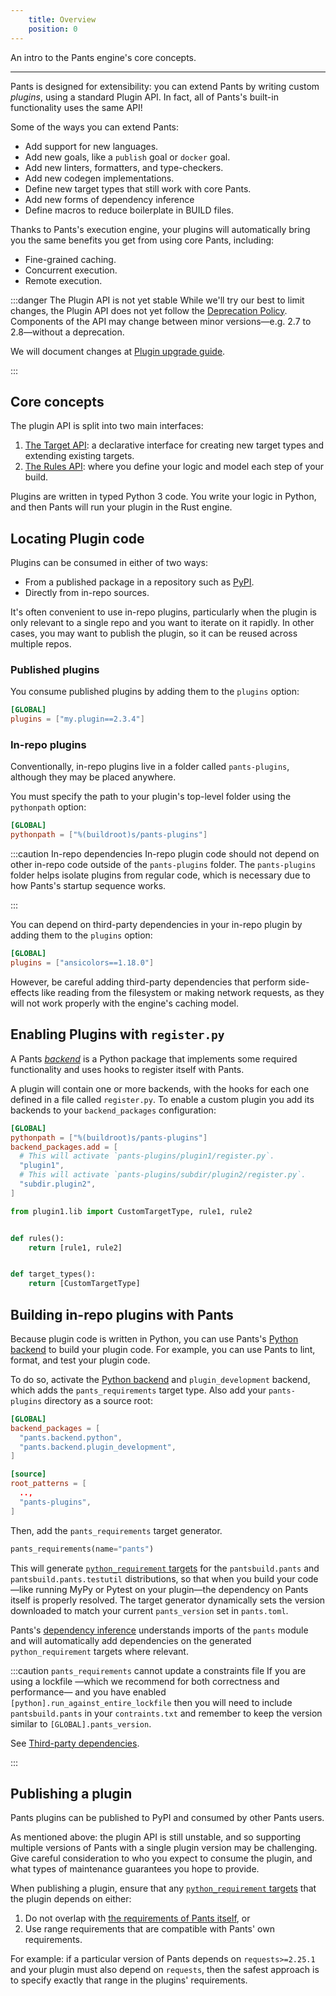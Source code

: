 ```yaml
---
    title: Overview
    position: 0
---
```


An intro to the Pants engine's core concepts.

---

Pants is designed for extensibility: you can extend Pants by writing custom _plugins_, using a standard Plugin API. In fact, all of Pants's built-in functionality uses the same API!

Some of the ways you can extend Pants:

- Add support for new languages.
- Add new goals, like a `publish` goal or `docker` goal.
- Add new linters, formatters, and type-checkers.
- Add new codegen implementations.
- Define new target types that still work with core Pants.
- Add new forms of dependency inference
- Define macros to reduce boilerplate in BUILD files.

Thanks to Pants's execution engine, your plugins will automatically bring you the same benefits you get from using core Pants, including:

- Fine-grained caching.
- Concurrent execution.
- Remote execution.

:::danger The Plugin API is not yet stable
While we'll try our best to limit changes, the Plugin API does not yet follow the [Deprecation Policy](../releases/deprecation-policy.mdx). Components of the API may change between minor versions—e.g. 2.7 to 2.8—without a deprecation.

We will document changes at [Plugin upgrade guide](./common-plugin-tasks/plugin-upgrade-guide.mdx).

:::

## Core concepts

The plugin API is split into two main interfaces:

1. [The Target API](./the-target-api/concepts.mdx): a declarative interface for creating new target types and extending existing targets.
2. [The Rules API](./the-rules-api/concepts.mdx): where you define your logic and model each step of your build.

Plugins are written in typed Python 3 code. You write your logic in Python, and then Pants will run your plugin in the Rust engine.

## Locating Plugin code

Plugins can be consumed in either of two ways:

- From a published package in a repository such as [PyPI](https://pypi.org/).
- Directly from in-repo sources.

It's often convenient to use in-repo plugins, particularly when the plugin is only relevant to a single repo and you want to iterate on it rapidly. In other cases, you may want to publish the plugin, so it can be reused across multiple repos.

### Published plugins

You consume published plugins by adding them to the `plugins` option:

```toml title="pants.toml"
[GLOBAL]
plugins = ["my.plugin==2.3.4"]
```

### In-repo plugins

Conventionally, in-repo plugins live in a folder called `pants-plugins`, although they may be placed anywhere.

You must specify the path to your plugin's top-level folder using the `pythonpath` option:

```toml title="pants.toml"
[GLOBAL]
pythonpath = ["%(buildroot)s/pants-plugins"]
```

:::caution In-repo dependencies
In-repo plugin code should not depend on other in-repo code outside of the `pants-plugins` folder. The `pants-plugins` folder helps isolate plugins from regular code, which is necessary due to how Pants's startup sequence works.

:::

You can depend on third-party dependencies in your in-repo plugin by adding them to the `plugins` option:

```toml title="pants.toml"
[GLOBAL]
plugins = ["ansicolors==1.18.0"]
```

However, be careful adding third-party dependencies that perform side-effects like reading from the filesystem or making network requests, as they will not work properly with the engine's caching model.

## Enabling Plugins with `register.py`

A Pants [_backend_](../using-pants/key-concepts/backends.mdx) is a Python package that implements some required functionality and uses hooks to register itself with Pants.

A plugin will contain one or more backends, with the hooks for each one defined in a file called `register.py`. To enable a custom plugin you add its backends to your `backend_packages` configuration:

```toml tab={"label":"pants.toml"}
[GLOBAL]
pythonpath = ["%(buildroot)s/pants-plugins"]
backend_packages.add = [
  # This will activate `pants-plugins/plugin1/register.py`.
  "plugin1",
  # This will activate `pants-plugins/subdir/plugin2/register.py`.
  "subdir.plugin2",
]
```

```python tab={"label":"pants-plugins/plugin1/register.py"}
from plugin1.lib import CustomTargetType, rule1, rule2


def rules():
    return [rule1, rule2]


def target_types():
    return [CustomTargetType]
```

## Building in-repo plugins with Pants

Because plugin code is written in Python, you can use Pants's [Python backend](../python/overview/enabling-python-support.mdx) to build your plugin code. For example, you can use Pants to lint, format, and test your plugin code.

To do so, activate the [Python backend](../python/overview/index.mdx) and `plugin_development` backend, which adds the `pants_requirements` target type. Also add your `pants-plugins` directory as a source root:

```toml title="pants.toml"
[GLOBAL]
backend_packages = [
  "pants.backend.python",
  "pants.backend.plugin_development",
]

[source]
root_patterns = [
  ..,
  "pants-plugins",
]
```

Then, add the `pants_requirements` target generator.

```python title="pants-plugins/BUILD"
pants_requirements(name="pants")
```

This will generate [`python_requirement` targets](../python/overview/third-party-dependencies.mdx) for the `pantsbuild.pants` and `pantsbuild.pants.testutil` distributions, so that when you build your code—like running MyPy or Pytest on your plugin—the dependency on Pants itself is properly resolved. The target generator dynamically sets the version downloaded to match your current `pants_version` set in `pants.toml`.

Pants's [dependency inference](../using-pants/key-concepts/targets-and-build-files.mdx) understands imports of the `pants` module and will automatically add dependencies on the generated `python_requirement` targets where relevant.

:::caution `pants_requirements` cannot update a constraints file
If you are using a lockfile —which we recommend for both correctness and performance— and you have enabled `[python].run_against_entire_lockfile` then you will need to include `pantsbuild.pants` in your `contraints.txt` and remember to keep the version similar to `[GLOBAL].pants_version`.

See [Third-party dependencies](../python/overview/third-party-dependencies.mdx).

:::

## Publishing a plugin

Pants plugins can be published to PyPI and consumed by other Pants users.

As mentioned above: the plugin API is still unstable, and so supporting multiple versions of Pants with a single plugin version may be challenging. Give careful consideration to who you expect to consume the plugin, and what types of maintenance guarantees you hope to provide.

When publishing a plugin, ensure that any [`python_requirement` targets](../python/overview/third-party-dependencies.mdx) that the plugin depends on either:

1. Do not overlap with [the requirements of Pants itself](https://github.com/pantsbuild/pants/blob/aa0932a54e8c1b6ed6f3be8e084a11b2f6c808e5/3rdparty/python/requirements.txt), or
2. Use range requirements that are compatible with Pants' own requirements.

For example: if a particular version of Pants depends on `requests>=2.25.1` and your plugin must also depend on `requests`, then the safest approach is to specify exactly that range in the plugins' requirements.
